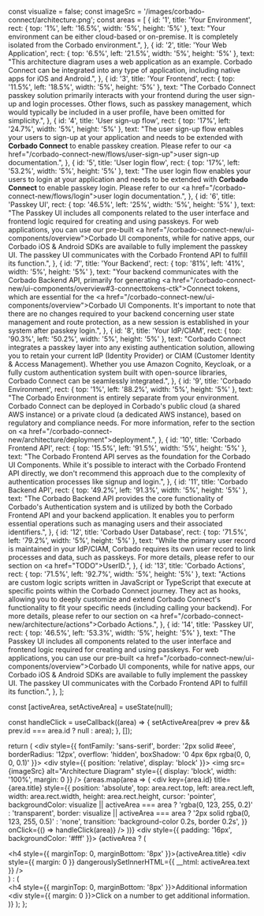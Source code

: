 
  const visualize = false;
  const imageSrc = '/images/corbado-connect/architecture.png';
  const areas = [
    {
        id: '1',
        title: 'Your Environment',
        rect: { top: '1%', left: '16.5%', width: '5%', height: '5%' },
        text: "Your environment can be either cloud-based or on-premise. It is completely isolated from the Corbado environment.",
    },
    {
        id: '2',
        title: 'Your Web Application',
        rect: { top: '6.5%', left: '21.5%', width: '5%', height: '5%' },
        text: "This architecture diagram uses a web application as an example. Corbado Connect can be integrated into any type of application, including native apps for iOS and Android.",
    },
    {
        id: '3',
        title: 'Your Frontend',
        rect: { top: '11.5%', left: '18.5%', width: '5%', height: '5%' },
        text: "The Corbado Connect passkey solution primarily interacts with your frontend during the user sign-up and login processes. Other flows, such as passkey management, which would typically be included in a user profile, have been omitted for simplicity.",
    },
    {
        id: '4',
        title: 'User sign-up flow',
        rect: { top: '17%', left: '24.7%', width: '5%', height: '5%' },
        text: "The user sign-up flow enables your users to sign-up at your application and needs to be extended with <strong>Corbado Connect</strong> to enable passkey creation. Please refer to our <a href=\"/corbado-connect-new/flows/user-sign-up\">user sign-up</a> documentation.",
    },
    {
        id: '5',
        title: 'User login flow',
        rect: { top: '17%', left: '53.2%', width: '5%', height: '5%' },
        text: "The user login flow enables your users to login at your application and needs to be extended with <strong>Corbado Connect</strong> to enable passkey login. Please refer to our <a href=\"/corbado-connect-new/flows/login\">user login</a> documentation.",
    },
    {
        id: '6',
        title: 'Passkey UI',
        rect: { top: '46.5%', left: '25%', width: '5%', height: '5%' },
        text: "The Passkey UI includes all components related to the user interface and frontend logic required for creating and using passkeys. For web applications, you can use our pre-built <a href=\"/corbado-connect-new/ui-components/overview\">Corbado UI components</a>, while for native apps, our Corbado iOS & Android SDKs are available to fully implement the passkey UI. The passkey UI communicates with the Corbado Frontend API to fulfill its function.",
    },
    {
        id: '7',
        title: 'Your Backend',
        rect: { top: '81%', left: '41%', width: '5%', height: '5%' },
        text: "Your backend communicates with the Corbado Backend API, primarily for generating <a href=\"/corbado-connect-new/ui-components/overview#3-connecttokens-ctk\">Connect tokens</a>, which are essential for the <a href=\"/corbado-connect-new/ui-components/overview\">Corbado UI Components</a>. It's important to note that there are no changes required to your backend concerning user state management and route protection, as a new session is established in your system after passkey login.",
    },
    {
        id: '8',
        title: 'Your IdP/CIAM',
        rect: { top: '90.3%', left: '50.2%', width: '5%', height: '5%' },
        text: "Corbado Connect integrates a passkey layer into any existing authentication solution, allowing you to retain your current IdP (Identity Provider) or CIAM (Customer Identity & Access Management). Whether you use Amazon Cognito, Keycloak, or a fully custom authentication system built with open-source libraries, Corbado Connect can be seamlessly integrated.",
    },
    {
        id: '9',
        title: 'Corbado Environment',
        rect: { top: '1%', left: '88.2%', width: '5%', height: '5%' },
        text: "The Corbado Environment is entirely separate from your environment. Corbado Connect can be deployed in Corbado's public cloud (a shared AWS instance) or a private cloud (a dedicated AWS instance), based on regulatory and compliance needs. For more information, refer to the section on <a href=\"/corbado-connect-new/architecture/deployment\">deployment</a>.",
    },
    {
        id: '10',
        title: 'Corbado Frontend API',
        rect: { top: '15.5%', left: '91.5%', width: '5%', height: '5%' },
        text: "The Corbado Frontend API serves as the foundation for the Corbado UI Components. While it's possible to interact with the Corbado Frontend API directly, we don't recommend this approach due to the complexity of authentication processes like signup and login.",
    },
    {
        id: '11',
        title: 'Corbado Backend API',
        rect: { top: '49.2%', left: '91.3%', width: '5%', height: '5%' },
        text: "The Corbado Backend API provides the core functionality of Corbado's Authentication system and is utilized by both the Corbado Frontend API and your backend application. It enables you to perform essential operations such as managing users and their associated identifiers.",
    },
    {
        id: '12',
        title: 'Corbado User Database',
        rect: { top: '71.5%', left: '79.2%', width: '5%', height: '5%' },
        text: "While the primary user record is maintained in your IdP/CIAM, Corbado requires its own user record to link processes and data, such as passkeys. For more details, please refer to our section on <a href=\"TODO\">UserID</a>.",
    },
    {
        id: '13',
        title: 'Corbado Actions',
        rect: { top: '71.5%', left: '92.7%', width: '5%', height: '5%' },
        text: "Actions are custom logic scripts written in JavaScript or TypeScript that execute at specific points within the Corbado Connect journey. They act as hooks, allowing you to deeply customize and extend Corbado Connect's functionality to fit your specific needs (including calling your backend). For more details, please refer to our section on <a href=\"/corbado-connect-new/architecture/actions\">Corbado Actions</a>.",
    },
    {
        id: '14',
        title: 'Passkey UI',
        rect: { top: '46.5%', left: '53.3%', width: '5%', height: '5%' },
        text: "The Passkey UI includes all components related to the user interface and frontend logic required for creating and using passkeys. For web applications, you can use our pre-built <a href=\"/corbado-connect-new/ui-components/overview\">Corbado UI components</a>, while for native apps, our Corbado iOS & Android SDKs are available to fully implement the passkey UI. The passkey UI communicates with the Corbado Frontend API to fulfill its function.",
    },
  ];

  const [activeArea, setActiveArea] = useState(null);

  const handleClick = useCallback((area) => {
    setActiveArea(prev => prev && prev.id === area.id ? null : area);
  }, []);

  return (
    <div style={{ fontFamily: 'sans-serif', border: '2px solid #eee', borderRadius: '12px', overflow: 'hidden', boxShadow: '0 4px 6px rgba(0, 0, 0, 0.1)' }}>
      <div style={{ position: 'relative', display: 'block' }}>
        <img src={imageSrc} alt="Architecture Diagram" style={{ display: 'block', width: '100%', margin: 0 }} />
        {areas.map(area => (
          <div
            key={area.id}
            title={area.title}
            style={{
              position: 'absolute',
              top: area.rect.top,
              left: area.rect.left,
              width: area.rect.width,
              height: area.rect.height,
              cursor: 'pointer',
              backgroundColor: visualize || activeArea === area ? 'rgba(0, 123, 255, 0.2)' : 'transparent',
              border: visualize || activeArea === area ? '2px solid rgba(0, 123, 255, 0.5)' : 'none',
              transition: 'background-color 0.2s, border 0.2s',
            }}
            onClick={() => handleClick(area)}
          />
        ))}
      </div>
      <div style={{ padding: '16px', backgroundColor: '#fff' }}>
        {activeArea ? (
          <div>
            <h4 style={{ marginTop: 0, marginBottom: '8px' }}>{activeArea.title}</h4>
            <div style={{ margin: 0 }} dangerouslySetInnerHTML={{ __html: activeArea.text }} />
          </div>
        ) : (
          <div>
            <h4 style={{ marginTop: 0, marginBottom: '8px' }}>Additional information</h4>
            <div style={{ margin: 0 }}>Click on a number to get additional information.</div>
          </div>
        )}
      </div>
    </div>
  );
};
